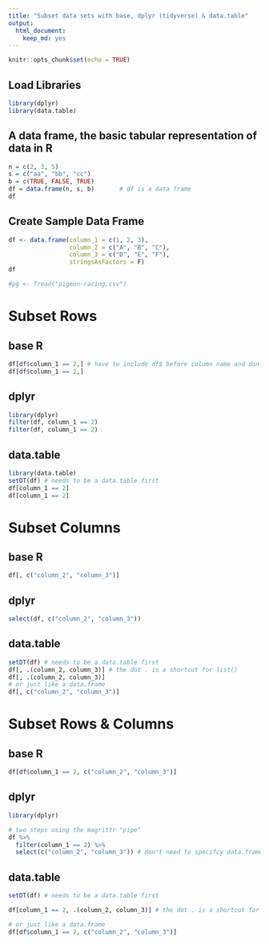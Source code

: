 ```yaml
---
title: "Subset data sets with base, dplyr (tidyverse) & data.table"
output:
  html_document: 
    keep_md: yes
---
```


```r
knitr::opts_chunk$set(echo = TRUE)
```

## Load Libraries
```r
library(dplyr)
library(data.table)
```

## A data frame, the basic tabular representation of data in R
```r
n = c(2, 3, 5) 
s = c("aa", "bb", "cc") 
b = c(TRUE, FALSE, TRUE) 
df = data.frame(n, s, b)       # df is a data frame
df
```


## Create Sample Data Frame
```r
df <- data.frame(column_1 = c(1, 2, 3),
                 column_2 = c("A", "B", "C"),
                 column_3 = c("D", "E", "F"),
                 stringsAsFactors = F)
df

#pg <- fread("pigeon-racing.csv")
```

# Subset Rows
## base R
```r
df[df$column_1 == 2,] # have to include df$ before column name and don't forget the comma!
df[df$column_1 == 2,]
```

## dplyr
```r
library(dplyr)
filter(df, column_1 == 2)
filter(df, column_1 == 2)
```

## data.table
```r
library(data.table)
setDT(df) # needs to be a data.table first
df[column_1 == 2]
df[column_1 == 2]
```

# Subset Columns
## base R
```r
df[, c("column_2", "column_3")]
```

## dplyr
```r
select(df, c("column_2", "column_3"))
```

## data.table
```r
setDT(df) # needs to be a data.table first
df[, .(column_2, column_3)] # the dot . is a shortcut for list()
df[, .(column_2, column_3)]
# or just like a data.frame
df[, c("column_2", "column_3")]
```

# Subset Rows & Columns
## base R
```r
df[df$column_1 == 2, c("column_2", "column_3")]
```

## dplyr
```r
library(dplyr)

# two steps using the magrittr "pipe"
df %>%
  filter(column_1 == 2) %>%
  select(c("column_2", "column_3")) # don't need to specifcy data.frame in second step
```

## data.table
```r
setDT(df) # needs to be a data.table first

df[column_1 == 2, .(column_2, column_3)] # the dot . is a shortcut for list()

# or just like a data.frame
df[df$column_1 == 2, c("column_2", "column_3")]
```


